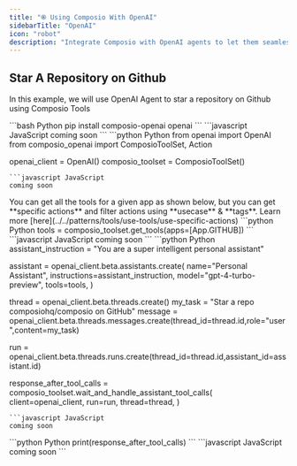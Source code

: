 ```yaml
---
title: "֎ Using Composio With OpenAI"
sidebarTitle: "OpenAI"
icon: "robot"
description: "Integrate Composio with OpenAI agents to let them seamlessly interact with external apps"
---
```


## Star A Repository on Github
In this example, we will use OpenAI Agent to star a repository on Github using Composio Tools

<Steps>
<Step title="Install Packages">
<CodeGroup>
```bash Python
pip install composio-openai openai
```
```javascript JavaScript
coming soon
```
</CodeGroup>
</Step>
<Step title="Import Libraries & Initialize ComposioToolSet & LLM">
<CodeGroup>
```python Python
from openai import OpenAI
from composio_openai import ComposioToolSet, Action

openai_client = OpenAI()
composio_toolset = ComposioToolSet()
```
```javascript JavaScript
coming soon
```
</CodeGroup>
</Step>

<Step title="Get All Github Tools">
You can get all the tools for a given app as shown below, but you can get **specific actions** and filter actions using **usecase** & **tags**. Learn more [here](../../patterns/tools/use-tools/use-specific-actions)
<CodeGroup>
```python Python
tools = composio_toolset.get_tools(apps=[App.GITHUB])
```
```javascript JavaScript
coming soon
```
</CodeGroup>

</Step>
<Step title="Define the Assistant">
<CodeGroup>
```python Python
assistant_instruction = "You are a super intelligent personal assistant"

assistant = openai_client.beta.assistants.create(
  name="Personal Assistant",
  instructions=assistant_instruction,
  model="gpt-4-turbo-preview",
  tools=tools,
)

thread = openai_client.beta.threads.create()
my_task = "Star a repo composiohq/composio on GitHub"
message = openai_client.beta.threads.messages.create(thread_id=thread.id,role="user",content=my_task)

run = openai_client.beta.threads.runs.create(thread_id=thread.id,assistant_id=assistant.id)

response_after_tool_calls = composio_toolset.wait_and_handle_assistant_tool_calls(
    client=openai_client,
    run=run,
    thread=thread,
)
```
```javascript JavaScript
coming soon
```
</CodeGroup>
</Step>

<Step title="Execute the Agent">
<CodeGroup>
```python Python
print(response_after_tool_calls)
```
```javascript JavaScript
coming soon
```
</CodeGroup>
</Step>
</Steps>
